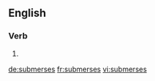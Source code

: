 ==English==

===Verb===
{{head|en|verb form}}

# {{en-third-person singular of|submerse}}

[[de:submerses]]
[[fr:submerses]]
[[vi:submerses]]